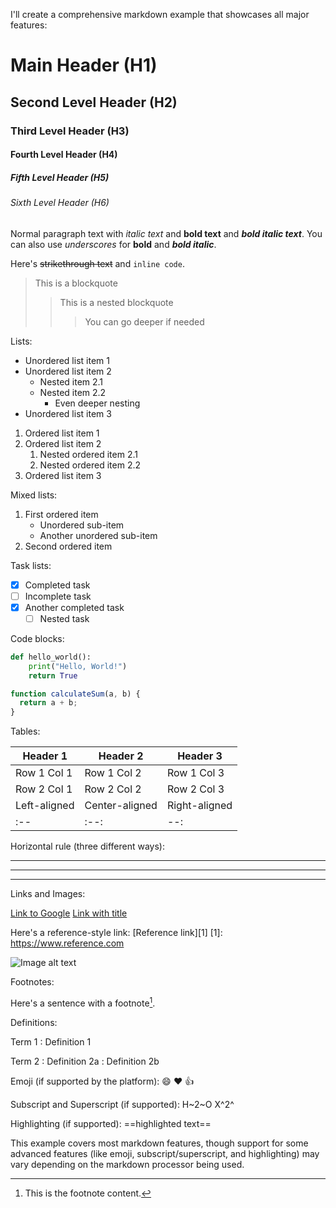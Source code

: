 I'll create a comprehensive markdown example that showcases all major features:

# Main Header (H1)

## Second Level Header (H2)

### Third Level Header (H3)

#### Fourth Level Header (H4)

##### Fifth Level Header (H5)

###### Sixth Level Header (H6)

Normal paragraph text with _italic text_ and **bold text** and **_bold italic text_**. You can also use _underscores_ for **bold** and **_bold italic_**.

Here's ~~strikethrough text~~ and `inline code`.

> This is a blockquote
>
> > This is a nested blockquote
> >
> > > You can go deeper if needed

Lists:

- Unordered list item 1
- Unordered list item 2
  - Nested item 2.1
  - Nested item 2.2
    - Even deeper nesting
- Unordered list item 3

1. Ordered list item 1
2. Ordered list item 2
   1. Nested ordered item 2.1
   2. Nested ordered item 2.2
3. Ordered list item 3

Mixed lists:

1. First ordered item
   - Unordered sub-item
   - Another unordered sub-item
2. Second ordered item

Task lists:

- [x] Completed task
- [ ] Incomplete task
- [x] Another completed task
  - [ ] Nested task

Code blocks:

```python
def hello_world():
    print("Hello, World!")
    return True
```

```javascript
function calculateSum(a, b) {
  return a + b;
}
```

Tables:

| Header 1     | Header 2       | Header 3      |
| ------------ | -------------- | ------------- |
| Row 1 Col 1  | Row 1 Col 2    | Row 1 Col 3   |
| Row 2 Col 1  | Row 2 Col 2    | Row 2 Col 3   |
| Left-aligned | Center-aligned | Right-aligned |
| :--          | :--:           | --:           |

Horizontal rule (three different ways):

---

---

---

Links and Images:

[Link to Google](https://www.google.com)
[Link with title](https://www.google.com "Google's Homepage")

Here's a reference-style link: [Reference link][1]
[1]: https://www.reference.com

![Image alt text](image.webp "Image title")

Footnotes:

Here's a sentence with a footnote[^1].
[^1]: This is the footnote content.

Definitions:

Term 1
: Definition 1

Term 2
: Definition 2a
: Definition 2b

Emoji (if supported by the platform):
:smile: :heart: :thumbsup:

Subscript and Superscript (if supported):
H~2~O
X^2^

Highlighting (if supported):
==highlighted text==

This example covers most markdown features, though support for some advanced features (like emoji, subscript/superscript, and highlighting) may vary depending on the markdown processor being used.
